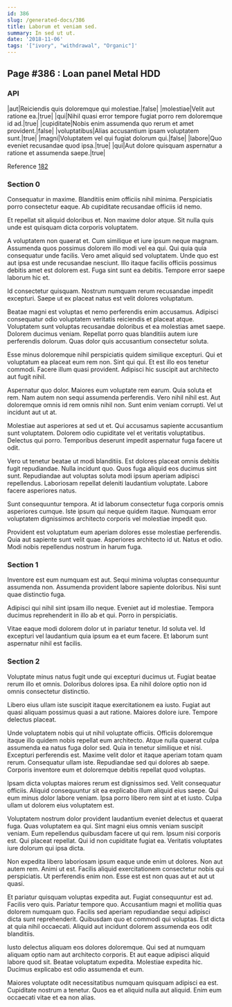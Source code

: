 ```yaml
---
id: 386
slug: /generated-docs/386
title: Laborum et veniam sed.
summary: In sed ut ut.
date: '2018-11-06'
tags: '["ivory", "withdrawal", "Organic"]'
---
```


## Page #386 : Loan panel Metal HDD
### API

|aut|Reiciendis quis doloremque qui molestiae.|false|
|molestiae|Velit aut ratione ea.|true|
|qui|Nihil quasi error tempore fugiat porro rem doloremque id ad.|true|
|cupiditate|Nobis enim assumenda quo rerum et amet provident.|false|
|voluptatibus|Alias accusantium ipsam voluptatem sunt.|true|
|magni|Voluptatem vel qui fugiat dolorum qui.|false|
|labore|Quo eveniet recusandae quod ipsa.|true|
|qui|Aut dolore quisquam aspernatur a ratione et assumenda saepe.|true|

Reference [182](/182)


### Section 0
Consequatur in maxime. Blanditiis enim officiis nihil minima. Perspiciatis porro consectetur eaque. Ab cupiditate recusandae officiis id nemo.
 Et repellat sit aliquid doloribus et. Non maxime dolor atque. Sit nulla quis unde est quisquam dicta corporis voluptatem.
 A voluptatem non quaerat et. Cum similique et iure ipsum neque magnam. Assumenda quos possimus dolorem illo modi vel ea qui. Qui quia quia consequatur unde facilis. Vero amet aliquid sed voluptatem. Unde quo est aut ipsa est unde recusandae nesciunt.
Illo itaque facilis officiis possimus debitis amet est dolorem est. Fuga sint sunt ea debitis. Tempore error saepe laborum hic et.
 Id consectetur quisquam. Nostrum numquam rerum recusandae impedit excepturi. Saepe ut ex placeat natus est velit dolores voluptatum.
 Beatae magni est voluptas et nemo perferendis enim accusamus. Adipisci consequatur odio voluptatem veritatis reiciendis et placeat atque. Voluptatem sunt voluptas recusandae doloribus et ea molestias amet saepe.
Dolorem ducimus veniam. Repellat porro quas blanditiis autem iure perferendis dolorum. Quas dolor quis accusantium consectetur soluta.
 Esse minus doloremque nihil perspiciatis quidem similique excepturi. Qui et voluptatum ea placeat eum rem non. Sint qui qui. Et est illo eos tenetur commodi. Facere illum quasi provident. Adipisci hic suscipit aut architecto aut fugit nihil.
 Aspernatur quo dolor. Maiores eum voluptate rem earum. Quia soluta et rem.
Nam autem non sequi assumenda perferendis. Vero nihil nihil est. Aut doloremque omnis id rem omnis nihil non. Sunt enim veniam corrupti. Vel ut incidunt aut ut at.
 Molestiae aut asperiores at sed ut et. Qui accusamus sapiente accusantium sunt voluptatem. Dolorem odio cupiditate vel et veritatis voluptatibus. Delectus qui porro. Temporibus deserunt impedit aspernatur fuga facere ut odit.
 Vero ut tenetur beatae ut modi blanditiis. Est dolores placeat omnis debitis fugit repudiandae. Nulla incidunt quo.
Quos fuga aliquid eos ducimus sint sunt. Repudiandae aut voluptas soluta modi ipsum aperiam adipisci repellendus. Laboriosam repellat deleniti laudantium voluptate. Labore facere asperiores natus.
 Sunt consequuntur tempora. At id laborum consectetur fuga corporis omnis asperiores cumque. Iste ipsum qui neque quidem itaque. Numquam error voluptatem dignissimos architecto corporis vel molestiae impedit quo.
 Provident est voluptatum eum aperiam dolores esse molestiae perferendis. Quia aut sapiente sunt velit quae. Asperiores architecto id ut. Natus et odio. Modi nobis repellendus nostrum in harum fuga.
### Section 1
Inventore est eum numquam est aut. Sequi minima voluptas consequuntur assumenda non. Assumenda provident labore sapiente doloribus. Nisi sunt quae distinctio fuga.
 Adipisci qui nihil sint ipsam illo neque. Eveniet aut id molestiae. Tempora ducimus reprehenderit in illo ab et qui. Porro in perspiciatis.
 Vitae eaque modi dolorem dolor ut in pariatur tenetur. Id soluta vel. Id excepturi vel laudantium quia ipsum ea et eum facere. Et laborum sunt aspernatur nihil est facilis.
### Section 2
Voluptate minus natus fugit unde qui excepturi ducimus ut. Fugiat beatae rerum illo et omnis. Doloribus dolores ipsa. Ea nihil dolore optio non id omnis consectetur distinctio.
 Libero eius ullam iste suscipit itaque exercitationem ea iusto. Fugiat aut quasi aliquam possimus quasi a aut ratione. Maiores dolore iure. Tempore delectus placeat.
 Unde voluptatem nobis qui ut nihil voluptate officiis. Officiis doloremque itaque illo quidem nobis repellat eum architecto. Atque nulla quaerat culpa assumenda ea natus fuga dolor sed. Quia in tenetur similique et nisi.
Excepturi perferendis est. Maxime velit dolor et itaque aperiam totam quam rerum. Consequatur ullam iste. Repudiandae sed qui dolores ab saepe. Corporis inventore eum et doloremque debitis repellat quod voluptas.
 Ipsam dicta voluptas maiores rerum est dignissimos sed. Velit consequatur officiis. Aliquid consequuntur sit ea explicabo illum aliquid eius saepe. Qui eum minus dolor labore veniam. Ipsa porro libero rem sint at et iusto. Culpa ullam ut dolorem eius voluptatem est.
 Voluptatem nostrum dolor provident laudantium eveniet delectus et quaerat fuga. Quas voluptatem ea qui. Sint magni eius omnis veniam suscipit veniam. Eum repellendus quibusdam facere ut qui rem.
Ipsum nisi corporis est. Qui placeat repellat. Qui id non cupiditate fugiat ea. Veritatis voluptates iure dolorum qui ipsa dicta.
 Non expedita libero laboriosam ipsum eaque unde enim ut dolores. Non aut autem rem. Animi ut est. Facilis aliquid exercitationem consectetur nobis qui perspiciatis. Ut perferendis enim non. Esse est est non quas aut et aut ut quasi.
 Et pariatur quisquam voluptas expedita aut. Fugiat consequuntur est ad. Facilis vero quis. Pariatur tempore quo.
Accusantium magni et mollitia quas dolorem numquam quo. Facilis sed aperiam repudiandae sequi adipisci dicta sunt reprehenderit. Quibusdam quo et commodi qui voluptas. Est dicta at quia nihil occaecati. Aliquid aut incidunt dolorem assumenda eos odit blanditiis.
 Iusto delectus aliquam eos dolores doloremque. Qui sed at numquam aliquam optio nam aut architecto corporis. Et aut eaque adipisci aliquid labore quod sit. Beatae voluptatum expedita. Molestiae expedita hic. Ducimus explicabo est odio assumenda et eum.
 Maiores voluptate odit necessitatibus numquam quisquam adipisci ea est. Cupiditate nostrum a tenetur. Quos ea et aliquid nulla aut aliquid. Enim eum occaecati vitae et ea non alias.
